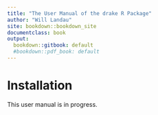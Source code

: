 ```yaml
---
title: "The User Manual of the drake R Package"
author: "Will Landau"
site: bookdown::bookdown_site
documentclass: book
output:
  bookdown::gitbook: default
  #bookdown::pdf_book: default
---
```


# Installation

This user manual is in progress.
